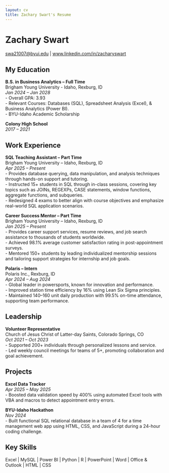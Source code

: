 ```yaml
---
layout: cv
title: Zachary Swart's Resume
---
```

# Zachary Swart

<div id="webaddress">
<a href="mailto:swa21007@byui.edu">swa21007@byui.edu</a>
| <a href="https://www.linkedin.com/in/zacharyswart">www.linkedin.com/in/zacharyswart</a>
</div>

## My Education

**B.S. in Business Analytics – Full Time**  
Brigham Young University - Idaho, Rexburg, ID  
*Jan 2024 – Jan 2028*  
- Overall GPA: 3.93  
- Relevant Courses: Databases (SQL), Spreadsheet Analysis (Excel), & Business Analytics (Power BI).  
- BYU-Idaho Academic Scholarship

**Colony High School**  
*2017 – 2021*

## Work Experience

**SQL Teaching Assistant – Part Time**  
Brigham Young University – Idaho, Rexburg, ID  
*Apr 2025 – Present*  
- Provides database querying, data manipulation, and analysis techniques through hands-on support and tutoring.  
- Instructed 15+ students in SQL through in-class sessions, covering key topics such as JOINs, REGEXPs, CASE statements, window functions, aggregate functions, and subqueries.  
- Redesigned 4 exams to better align with course objectives and emphasize real-world SQL application scenarios.

**Career Success Mentor – Part Time**  
Brigham Young University – Idaho, Rexburg, ID  
*Jan 2025 – Present*  
- Provides career support services, resume reviews, and job search assistance to thousands of students worldwide.  
- Achieved 98.1% average customer satisfaction rating in post-appointment surveys.  
- Mentored 150+ students by leading individualized mentorship sessions and tailoring support strategies for internship and job goals.

**Polaris – Intern**  
Polaris Inc., Rexburg, ID  
*Apr 2024 – Aug 2024*  
- Global leader in powersports, known for innovation and performance.  
- Improved station time efficiency by 16% using Lean Six Sigma principles.  
- Maintained 140–160 unit daily production with 99.5% on-time attendance, supporting team performance.

## Leadership

**Volunteer Representative**  
Church of Jesus Christ of Latter-day Saints, Colorado Springs, CO  
*Oct 2021 – Oct 2023*  
- Supported 200+ individuals through personalized lessons and service.  
- Led weekly council meetings for teams of 5+, promoting collaboration and goal achievement.

## Projects

**Excel Data Tracker**  
*Apr 2025 – May 2025*  
- Boosted data validation speed by 400% using automated Excel tools with VBA and macros to detect appointment entry errors.

**BYU-Idaho Hackathon**  
*Nov 2024*  
- Built functional SQL relational database in a team of 4 for a time management web app using HTML, CSS, and JavaScript during a 24-hour coding challenge.

## Key Skills

Excel | MySQL | Power BI | Python | R | PowerPoint | Word | Office & Outlook | HTML | CSS
